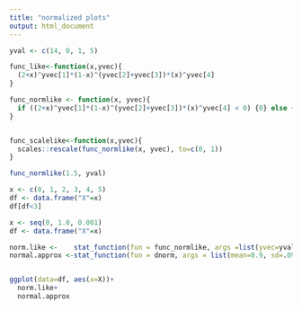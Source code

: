 ```yaml
---
title: "normalized plots"
output: html_document
---
```


```r
yval <- c(14, 0, 1, 5)

func_like<-function(x,yvec){
  (2+x)^yvec[1]*(1-x)^(yvec[2]+yvec[3])*(x)^yvec[4]
}

func_normlike <- function(x, yvec){
  if ((2+x)^yvec[1]*(1-x)^(yvec[2]+yvec[3])*(x)^yvec[4] < 0) {0} else {(2+x)^yvec[1]*(1-x)^(yvec[2]+yvec[3])*(x)^yvec[4]}
}


func_scalelike<-function(x,yvec){
  scales::rescale(func_normlike(x, yvec), to=c(0, 1))
}

func_normlike(1.5, yval)

```

```r
x <- c(0, 1, 2, 3, 4, 5)
df <- data.frame("X"=x)
df[df<3]
```


```r
x <- seq(0, 1.0, 0.001)
df <- data.frame("X"=x)

norm.like <-    stat_function(fun = func_normlike, args =list(yvec=yval), lwd = 1.5, linetype="solid", aes(col="Normalized Likelihood"))
normal.approx <-stat_function(fun = dnorm, args = list(mean=0.9, sd=.09), lwd = 2.5, linetype="dotted", aes(col="Normal Approximation"))


ggplot(data=df, aes(x=X))+
  norm.like+
  normal.approx
```

